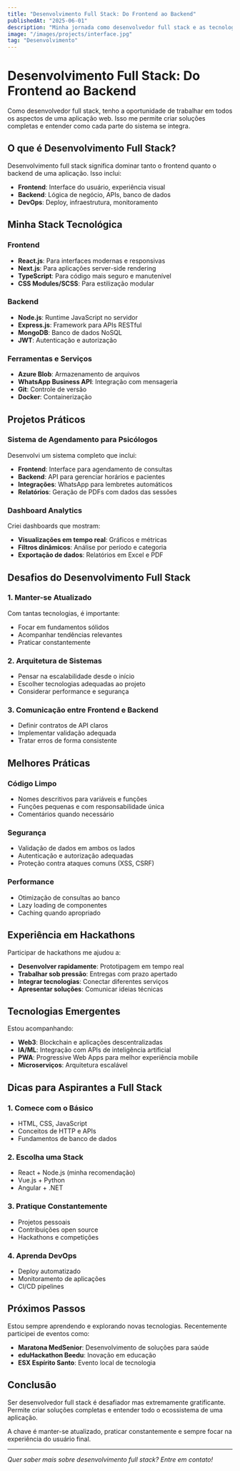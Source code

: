 ```yaml
---
title: "Desenvolvimento Full Stack: Do Frontend ao Backend"
publishedAt: "2025-06-01"
description: "Minha jornada como desenvolvedor full stack e as tecnologias que uso para criar soluções completas"
image: "/images/projects/interface.jpg"
tag: "Desenvolvimento"
---
```


# Desenvolvimento Full Stack: Do Frontend ao Backend

Como desenvolvedor full stack, tenho a oportunidade de trabalhar em todos os aspectos de uma aplicação web. Isso me permite criar soluções completas e entender como cada parte do sistema se integra.

## O que é Desenvolvimento Full Stack?

Desenvolvimento full stack significa dominar tanto o frontend quanto o backend de uma aplicação. Isso inclui:

- **Frontend**: Interface do usuário, experiência visual
- **Backend**: Lógica de negócio, APIs, banco de dados
- **DevOps**: Deploy, infraestrutura, monitoramento

## Minha Stack Tecnológica

### Frontend
- **React.js**: Para interfaces modernas e responsivas
- **Next.js**: Para aplicações server-side rendering
- **TypeScript**: Para código mais seguro e manutenível
- **CSS Modules/SCSS**: Para estilização modular

### Backend
- **Node.js**: Runtime JavaScript no servidor
- **Express.js**: Framework para APIs RESTful
- **MongoDB**: Banco de dados NoSQL
- **JWT**: Autenticação e autorização

### Ferramentas e Serviços
- **Azure Blob**: Armazenamento de arquivos
- **WhatsApp Business API**: Integração com mensageria
- **Git**: Controle de versão
- **Docker**: Containerização

## Projetos Práticos

### Sistema de Agendamento para Psicólogos

Desenvolvi um sistema completo que inclui:

- **Frontend**: Interface para agendamento de consultas
- **Backend**: API para gerenciar horários e pacientes
- **Integrações**: WhatsApp para lembretes automáticos
- **Relatórios**: Geração de PDFs com dados das sessões

### Dashboard Analytics

Criei dashboards que mostram:

- **Visualizações em tempo real**: Gráficos e métricas
- **Filtros dinâmicos**: Análise por período e categoria
- **Exportação de dados**: Relatórios em Excel e PDF

## Desafios do Desenvolvimento Full Stack

### 1. Manter-se Atualizado
Com tantas tecnologias, é importante:
- Focar em fundamentos sólidos
- Acompanhar tendências relevantes
- Praticar constantemente

### 2. Arquitetura de Sistemas
- Pensar na escalabilidade desde o início
- Escolher tecnologias adequadas ao projeto
- Considerar performance e segurança

### 3. Comunicação entre Frontend e Backend
- Definir contratos de API claros
- Implementar validação adequada
- Tratar erros de forma consistente

## Melhores Práticas

### Código Limpo
- Nomes descritivos para variáveis e funções
- Funções pequenas e com responsabilidade única
- Comentários quando necessário

### Segurança
- Validação de dados em ambos os lados
- Autenticação e autorização adequadas
- Proteção contra ataques comuns (XSS, CSRF)

### Performance
- Otimização de consultas ao banco
- Lazy loading de componentes
- Caching quando apropriado

## Experiência em Hackathons

Participar de hackathons me ajudou a:

- **Desenvolver rapidamente**: Prototipagem em tempo real
- **Trabalhar sob pressão**: Entregas com prazo apertado
- **Integrar tecnologias**: Conectar diferentes serviços
- **Apresentar soluções**: Comunicar ideias técnicas

## Tecnologias Emergentes

Estou acompanhando:

- **Web3**: Blockchain e aplicações descentralizadas
- **IA/ML**: Integração com APIs de inteligência artificial
- **PWA**: Progressive Web Apps para melhor experiência mobile
- **Microserviços**: Arquitetura escalável

## Dicas para Aspirantes a Full Stack

### 1. Comece com o Básico
- HTML, CSS, JavaScript
- Conceitos de HTTP e APIs
- Fundamentos de banco de dados

### 2. Escolha uma Stack
- React + Node.js (minha recomendação)
- Vue.js + Python
- Angular + .NET

### 3. Pratique Constantemente
- Projetos pessoais
- Contribuições open source
- Hackathons e competições

### 4. Aprenda DevOps
- Deploy automatizado
- Monitoramento de aplicações
- CI/CD pipelines

## Próximos Passos

Estou sempre aprendendo e explorando novas tecnologias. Recentemente participei de eventos como:

- **Maratona MedSenior**: Desenvolvimento de soluções para saúde
- **eduHackathon Beedu**: Inovação em educação
- **ESX Espírito Santo**: Evento local de tecnologia

## Conclusão

Ser desenvolvedor full stack é desafiador mas extremamente gratificante. Permite criar soluções completas e entender todo o ecossistema de uma aplicação.

A chave é manter-se atualizado, praticar constantemente e sempre focar na experiência do usuário final.

---

*Quer saber mais sobre desenvolvimento full stack? Entre em contato!* 